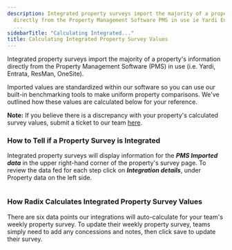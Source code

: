 ```yaml
---
description: Integrated property surveys import the majority of a propertys information
  directly from the Property Management Software PMS in use ie Yardi Entrata ResMan
  ...
sidebarTitle: "Calculating Integrated..."
title: Calculating Integrated Property Survey Values
---
```


Integrated property surveys import the majority of a property's information directly from the Property Management Software (PMS) in use (i.e. Yardi, Entrata, ResMan, OneSite).


Imported values are standardized within our software so you can use our built-in benchmarking tools to make uniform property comparisons. We've outlined how these values are calculated below for your reference. 



**Note:** If you believe there is a discrepancy with your property's calculated survey values, submit a ticket to our team [here](https://help.radix.com/hc/en-us/requests/new). 



### How to Tell if a Property Survey is Integrated


Integrated property surveys will display information for the ***PMS Imported data*** in the upper right-hand corner of the property's survey page. To review the data fed for each step click on ***Integration details***, under Property data on the left side. 


<Frame caption="Property data entry interface showing occupancy and leased percentages with edit options.">
  <img src="/images/radix/2ccfc5ee3735807ac61f46c223cb2993605f90f0.png" alt="" />
</Frame>


### How Radix Calculates Integrated Property Survey Values


There are six data points our integrations will auto-calculate for your team's weekly property survey. To update their weekly property survey, teams simply need to add any concessions and notes, then click save to update their survey. 


<Steps>
  <Step title="**Occupancy Percentage (%):** [Click here](kb://article/zendesk:radix:19747721543565) to see how we calculate this metric.">
  </Step>
  <Step title="**Leased Percentage (%):** [Click here](kb://article/zendesk:radix:19989650203149) to see how we calculate this metric.">
  </Step>
  <Step title="**Apartments to Rent (ATR):** A property's *60-day availability* is calculated. [Click here](kb://article/zendesk:radix:20039849870349) to see how we calculate this metric.">
  </Step>
  <Step title="**Rents:** To maintain consistency in our platform, a property's rents are displayed by unit type and reflect pricing for 12-month lease terms. [Click here](kb://article/zendesk:radix:20044063920397) to see how rents are calculated.">
  </Step>
  <Step title="**Traffic per Week:** [Click here](kb://article/zendesk:radix:19998806997133) to see how we calculate this metric.">
  </Step>
  <Step title="**Leases per Week:** A property's *net leases* are calculated. [Click here](kb://article/zendesk:radix:20042408340493) to see how.">
  </Step>
</Steps>
